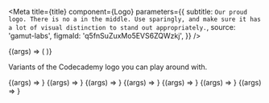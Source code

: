 

<Meta
  title={title}
  component={Logo}
  parameters={{
    subtitle: `Our proud logo. There is no a in the middle. Use sparingly, and make sure
it has a lot of visual distinction to stand out appropriately.`,
    source: 'gamut-labs',
    figmaId: 'q5fnSuZuxMo5EVS6ZQWzkj',
  }}
/>

<Canvas withSource="open">
  <Story name="Logo">
    {(args) => (
      <Logo
        width={number('width', 256)}
        height={number('height', undefined)}
        type={select(
          'type',
          [
            'pro',
            'proAlt',
            'proLockup',
            'proMono',
            'premium',
            'program',
            'default',
          ],
          'default'
        )}
        style={{
          color: select('color', selectableColors, selectableColors.black),
        }}
      />
    )}
  </Story>
</Canvas>

<Props story="Logo" of={Logo} />

Variants of the Codecademy logo you can play around with.

<Canvas>
  <Story name="Pro">
    {(args) => <Logo height={256} type="pro" width={256} />}
  </Story>
  <Story name="Pro Alt">
    {(args) => <Logo height={256} type="proAlt" width={256} />}
  </Story>
  <Story name="Pro Lockup">
    {(args) => <Logo height={256} type="proLockup" width={256} />}
  </Story>
  <Story name="Pro Mono">
    {(args) => <Logo height={256} type="proMono" width={256} />}
  </Story>
  <Story name="Premium">
    {(args) => <Logo height={256} type="premium" width={256} />}
  </Story>
  <Story name="Program">
    {(args) => <Logo height={256} type="program" width={256} />}
  </Story>
  <Story name="Default">
    {(args) => <Logo height={256} type="default" width={256} />}
  </Story>
</Canvas>
